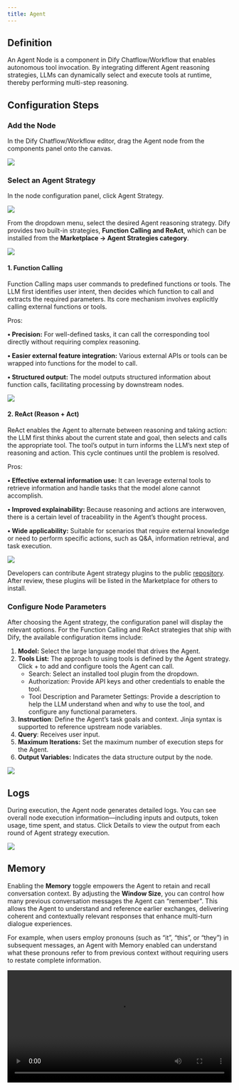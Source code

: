 ```yaml
---
title: Agent
---
```


## Definition

An Agent Node is a component in Dify Chatflow/Workflow that enables autonomous tool invocation. By integrating different Agent reasoning strategies, LLMs can dynamically select and execute tools at runtime, thereby performing multi-step reasoning.

## Configuration Steps

### Add the Node

In the Dify Chatflow/Workflow editor, drag the Agent node from the components panel onto the canvas.

![](https://assets-docs.dify.ai/dify-enterprise-mintlify/en/guides/workflow/node/1f4d803ff68394d507abd3bcc13ba0f3.png)

### Select an Agent Strategy

In the node configuration panel, click Agent Strategy.

![](https://assets-docs.dify.ai/dify-enterprise-mintlify/en/guides/workflow/node/f14082c44462ac03955e41d66ffd4cca.png)

From the dropdown menu, select the desired Agent reasoning strategy. Dify provides two built-in strategies, **Function Calling and ReAct**, which can be installed from the **Marketplace → Agent Strategies category**.

![](https://assets-docs.dify.ai/dify-enterprise-mintlify/en/guides/workflow/node/47e29e5993821b61632af9cdb8392357.png)

#### 1. Function Calling

Function Calling maps user commands to predefined functions or tools. The LLM first identifies user intent, then decides which function to call and extracts the required parameters. Its core mechanism involves explicitly calling external functions or tools.

Pros:

**• Precision:** For well-defined tasks, it can call the corresponding tool directly without requiring complex reasoning.

**• Easier external feature integration:** Various external APIs or tools can be wrapped into functions for the model to call.

**• Structured output:** The model outputs structured information about function calls, facilitating processing by downstream nodes.

![](https://assets-docs.dify.ai/dify-enterprise-mintlify/en/guides/workflow/node/10505cd7c6f0b3ba10161abb88d9e36b.png)

#### 2. ReAct (Reason + Act)

ReAct enables the Agent to alternate between reasoning and taking action: the LLM first thinks about the current state and goal, then selects and calls the appropriate tool. The tool’s output in turn informs the LLM’s next step of reasoning and action. This cycle continues until the problem is resolved.

Pros:

**• Effective external information use:** It can leverage external tools to retrieve information and handle tasks that the model alone cannot accomplish.

**• Improved explainability:** Because reasoning and actions are interwoven, there is a certain level of traceability in the Agent’s thought process.

**• Wide applicability:** Suitable for scenarios that require external knowledge or need to perform specific actions, such as Q\&A, information retrieval, and task execution.

![](https://assets-docs.dify.ai/dify-enterprise-mintlify/en/guides/workflow/node/60fa430029e509ac1a609c72fd04c413.png)

Developers can contribute Agent strategy plugins to the public [repository](https://github.com/langgenius/dify-plugins). After review, these plugins will be listed in the Marketplace for others to install.

### Configure Node Parameters

After choosing the Agent strategy, the configuration panel will display the relevant options. For the Function Calling and ReAct strategies that ship with Dify, the available configuration items include:

1. **Model:** Select the large language model that drives the Agent.
2. **Tools List:** The approach to using tools is defined by the Agent strategy. Click + to add and configure tools the Agent can call.
   * Search: Select an installed tool plugin from the dropdown.
   * Authorization: Provide API keys and other credentials to enable the tool.
   * Tool Description and Parameter Settings: Provide a description to help the LLM understand when and why to use the tool, and configure any functional parameters.
3. **Instruction**: Define the Agent’s task goals and context. Jinja syntax is supported to reference upstream node variables.
4. **Query**: Receives user input.
5. **Maximum Iterations:** Set the maximum number of execution steps for the Agent.
6. **Output Variables:** Indicates the data structure output by the node.

![](https://assets-docs.dify.ai/dify-enterprise-mintlify/en/guides/workflow/node/54c8e4f0eaa7379bd8c1b5ac6305b326.png)

## Logs

During execution, the Agent node generates detailed logs. You can see overall node execution information—including inputs and outputs, token usage, time spent, and status. Click Details to view the output from each round of Agent strategy execution.

![](https://assets-docs.dify.ai/dify-enterprise-mintlify/en/guides/workflow/node/0120d3d0e63f5b59ec9d279a38c970ef.png)

## Memory

Enabling the **Memory** toggle empowers the Agent to retain and recall conversation context. By adjusting the **Window Size**, you can control how many previous conversation messages the Agent can “remember”. This allows the Agent to understand and reference earlier exchanges, delivering coherent and contextually relevant responses that enhance multi-turn dialogue experiences.

For example, when users employ pronouns (such as “it”, “this”, or “they”) in subsequent messages, an Agent with Memory enabled can understand what these pronouns refer to from previous context without requiring users to restate complete information.

<video controls src="https://assets-docs.dify.ai/2025/04/1801b96763eb8f22f1e2158645897885.mp4" width="100%"></video>
